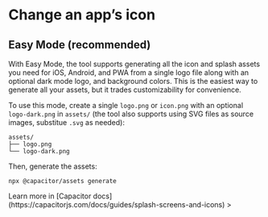 # Change an app’s icon

## Easy Mode (recommended)

With Easy Mode, the tool supports generating all the icon and splash assets you need for iOS, Android, and PWA from a single logo file along with an optional dark mode logo, and background colors. This is the easiest way to generate all your assets, but it trades customizability for convenience.

To use this mode, create a single `logo.png` or `icon.png` with an optional `logo-dark.png` in `assets/` (the tool also supports using SVG files as source images, substitue `.svg` as needed):

```
assets/
├── logo.png
└── logo-dark.png
```

Then, generate the assets:

```shell
npx @capacitor/assets generate
```


<Callout>
  Learn more in [Capacitor
  docs](https://capacitorjs.com/docs/guides/splash-screens-and-icons)
</Callout>
>
